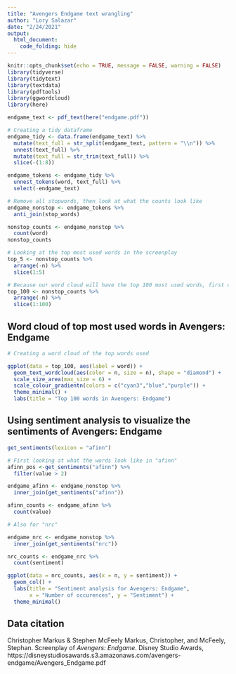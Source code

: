 ```yaml
---
title: "Avengers Endgame text wrangling"
author: "Lory Salazar"
date: "2/24/2021"
output: 
  html_document:
    code_folding: hide
---
```


```r
knitr::opts_chunk$set(echo = TRUE, message = FALSE, warning = FALSE)
library(tidyverse)
library(tidytext)
library(textdata)
library(pdftools)
library(ggwordcloud)
library(here)
```

```r
endgame_text <- pdf_text(here("endgame.pdf"))
```

```r
# Creating a tidy dataframe
endgame_tidy <- data.frame(endgame_text) %>% 
  mutate(text_full = str_split(endgame_text, pattern = "\\n")) %>% 
  unnest(text_full) %>% 
  mutate(text_full = str_trim(text_full)) %>% 
  slice(-(1:8))

endgame_tokens <- endgame_tidy %>% 
  unnest_tokens(word, text_full) %>% 
  select(-endgame_text)

# Remove all stopwords, then look at what the counts look like
endgame_nonstop <- endgame_tokens %>% 
  anti_join(stop_words)

nonstop_counts <- endgame_nonstop %>% 
  count(word)
nonstop_counts
```


```r
# Looking at the top most used words in the screenplay
top_5 <- nonstop_counts %>% 
  arrange(-n) %>% 
  slice(1:5)

# Because our word cloud will have the top 100 most used words, first create a subset of the top 100 words
top_100 <- nonstop_counts %>% 
  arrange(-n) %>% 
  slice(1:100)


```

## Word cloud of top most used words in Avengers: Endgame
```r
# Creating a word cloud of the top words used 

ggplot(data = top_100, aes(label = word)) +
  geom_text_wordcloud(aes(color = n, size = n), shape = "diamond") +
  scale_size_area(max_size = 6) +
  scale_colour_gradientn(colors = c("cyan3","blue","purple")) +
  theme_minimal() +
  labs(title = "Top 100 words in Avengers: Endgame")

```

## Using sentiment analysis to visualize the sentiments of Avengers: Endgame
```r
get_sentiments(lexicon = "afinn")

# First looking at what the words look like in "afinn"
afinn_pos <-get_sentiments("afinn") %>% 
  filter(value > 2)

endgame_afinn <- endgame_nonstop %>% 
  inner_join(get_sentiments("afinn"))

afinn_counts <- endgame_afinn %>% 
  count(value)

# Also for "nrc"

endgame_nrc <- endgame_nonstop %>% 
  inner_join(get_sentiments("nrc"))

nrc_counts <- endgame_nrc %>% 
  count(sentiment)

ggplot(data = nrc_counts, aes(x = n, y = sentiment)) +
  geom_col() +
  labs(title = "Sentiment analysis for Avengers: Endgame",
       x = "Number of occurences", y = "Sentiment") +
  theme_minimal()

```

## Data citation
Christopher Markus & Stephen McFeely
Markus, Christopher, and McFeely, Stephan. Screenplay of *Avengers: Endgame*. Disney Studio Awards, https://disneystudiosawards.s3.amazonaws.com/avengers-endgame/Avengers_Endgame.pdf